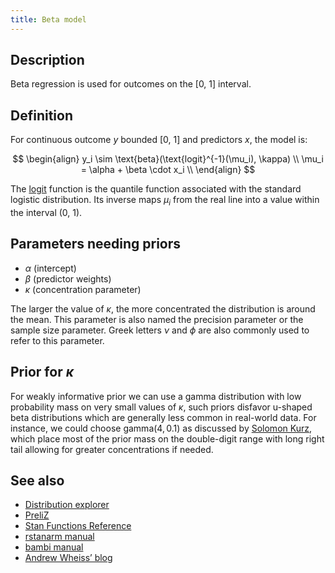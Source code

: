 ```yaml
---
title: Beta model
---
```


## Description

Beta regression is used for outcomes on the [0, 1] interval.


## Definition

For continuous outcome $y$ bounded [0, 1] and predictors $x$, the model is:

$$
\begin{align}
y_i \sim \text{beta}(\text{logit}^{-1}(\mu_i), \kappa) \\
\mu_i = \alpha + \beta \cdot x_i \\
\end{align}
$$

The [logit](https://en.wikipedia.org/wiki/Logit) function is the quantile function associated with the standard logistic distribution. Its inverse maps $\mu_i$ from the real line into a value within the interval (0, 1).


## Parameters needing priors

- $\alpha$ (intercept)
- $\beta$ (predictor weights)
- $\kappa$ (concentration parameter)

The larger the value of $\kappa$, the more concentrated the distribution is around the mean. This parameter is also named the precision parameter or the sample size parameter. Greek letters $\nu$ and $\phi$ are also commonly used to refer to this parameter.


## Prior for $\kappa$

For weakly informative prior we can use a gamma distribution with low probability mass on very small values of $\kappa$, such priors disfavor u-shaped beta distributions which are generally less common in real-world data. For instance, we could choose $\text{gamma}(4, 0.1)$ as discussed by [Solomon Kurz](https://solomonkurz.netlify.app/blog/2023-06-25-causal-inference-with-beta-regression/), which place most of the prior mass on the double-digit range with long right tail allowing for greater concentrations if needed.


## See also

- [Distribution explorer](https://distribution-explorer.github.io/continuous/beta.html)
- [PreliZ](https://preliz.readthedocs.io/en/latest/examples/gallery/beta.html)
- [Stan Functions Reference](https://mc-stan.org/docs/functions-reference/continuous_distributions_on_0_1.html#beta-distribution)
- [rstanarm manual](https://mc-stan.org/rstanarm/articles/betareg.html)
- [bambi manual](https://bambinos.github.io/bambi/notebooks/beta_regression.html)
- [Andrew Wheiss' blog](https://www.andrewheiss.com/blog/2021/11/08/beta-regression-guide/)

